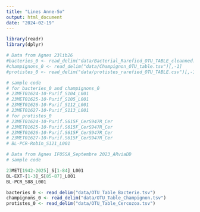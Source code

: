 ```yaml
---
title: "Lines Anne-So"
output: html_document
date: "2024-02-19"
---
```


```r
library(readr)
library(dplyr)
```


```r
# Data from Agnes 23lib26
#bacteries_0 <- read_delim("data/Bacterial_Rarefied_OTU_TABLE_cleanned.csv")[,-c(1:2)]
#champignons_0 <- read_delim("data/Champignon_OTU_table.tsv")[,-1]
#protistes_0 <- read_delim("data/protistes_rarefied_OTU_TABLE.csv")[,-1]

# sample code
# for bacteries_0 and champignons_0
# 23MET01624-10-Purif_S104_L001
# 23MET01625-10-Purif_S105_L001
# 23MET01626-10-Purif_S112_L001
# 23MET01627-10-Purif_S113_L001
# for protistes_0
# 23MET01624-10-Purif.S615F_CerS947R_Cer
# 23MET01625-10-Purif.S615F_CerS947R_Cer
# 23MET01626-10-Purif.S615F_CerS947R_Cer
# 23MET01627-10-Purif.S615F_CerS947R_Cer
# BL-PCR-Robin_S121_L001

# Data from Agnes IFOSSA_Septembre 2023_ARviaDD
# sample code

23MET[1942-2025]_S[1-84]_L001
BL-EXT-[1-3]_S[85-87]_L001
BL-PCR_S88_L001

bacteries_0 <- read_delim("data/OTU_Table_Bacterie.tsv")
champignons_0 <- read_delim("data/OTU_Table_Champignon.tsv")
protistes_0 <- read_delim("data/OTU_Table_Cercozoa.tsv")
```

```r



```

